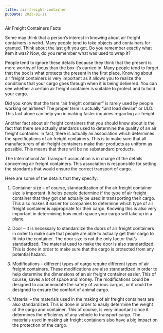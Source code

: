 ```yaml
---
title: air-freight-container
pubDate: 2023-01-11
---
```


Air Freight Containers Facts

Some may think that a person’s interest in knowing about air freight containers is weird. Many people tend to take objects and containers for granted. Think about the last gift you got. Do you remember exactly what item it was? Now, do you remember what was used to wrap it? 

People tend to ignore these details because they think that the present is more worthy of focus than the box it’s carried in. Many people tend to forget that the box is what protects the present in the first place. Knowing about air freight containers is very important as it allows you to realize the conditions that your cargo goes through when it is being delivered. You can see whether a certain air freight container is suitable to protect and to hold your cargo.

Did you know that the term “air freight container” is rarely used by people working on airlines? The proper term is actually “unit load device” or ULD. This fact alone can help you in making faster inquiries regarding air freight.

Another fact about air freight containers that you should know about is the fact that there are actually standards used to determine the quality of an air freight container. In fact, there is actually an association which determines the specifications of air freight containers. This is to make sure that all manufacturers of air freight containers make their products as uniform as possible. This means that there will be no substandard products.

The International Air Transport association is in charge of the details concerning air freight containers. This association is responsible for setting the standards that would ensure the correct transport of cargo.

Here are some of the details that they specify:

1) Container size – of course, standardization of the air freight container size is important. It helps people determine if the type of air freight container that they got can actually be used in transporting their cargo. This also makes it easier for companies to determine which type of air freight container is appropriate for their cargo. Knowing this is also very important in determining how much space your cargo will take up in a plane.

2) Door – it is necessary to standardize the doors of air freight containers in order to make sure that people are able to actually get their cargo to fit into the container. The door size is not the only factor that’s standardized. The material used to make the door is also standardized. This is done in order to make sure that the cargo is protected from any potential hazard.

3) Modifications – different types of cargo require different types of air freight containers. These modifications are also standardized in order to help determine the dimensions of an air freight container easier. This of course, saves a lot of space and money. The modifications could be designed to accommodate the safety of various cargos, or it could be designed to ensure the comfort of animal cargo. 

4) Material – the materials used in the making of air freight containers are also standardized. This is done in order to easily determine the weight of the cargo and container. This of course, is very important since it determines the efficiency of any vehicle to transport cargo. The materials used in making air freight containers also have a big impact on the protection of the cargo.